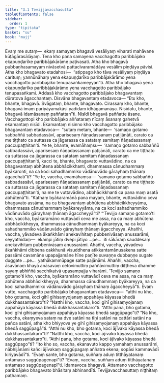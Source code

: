 ```yaml
---
title: "3.1 Tevijjavacchasutta"
tableOfContents: false
sidebar:
  order: 1
type: "tipitaka"
basket: "su"
book: "majj"
---
```



<DynamicBreadcrumb />

<Division number="185" book="majj" bookNo="10" page="148">

<Paragraph number="517" book="majj">
Evaṃ me sutaṃ—  ekaṃ samayaṃ bhagavā vesāliyaṃ viharati mahāvane kūṭāgārasālāyaṃ. Tena kho pana samayena vacchagotto paribbājako ekapuṇḍarīke paribbājakārāme paṭivasati. Atha kho bhagavā pubbaṇhasamayaṃ nivāsetvā pattacīvaramādāya vesāliṃ piṇḍāya pāvisi. Atha kho bhagavato etadahosi—  “atippago kho tāva vesāliyaṃ piṇḍāya carituṃ; yannūnāhaṃ yena ekapuṇḍarīko paribbājakārāmo yena vacchagotto paribbājako tenupasaṅkameyyan”ti. Atha kho bhagavā yena ekapuṇḍarīko paribbājakārāmo yena vacchagotto paribbājako tenupasaṅkami. Addasā kho vacchagotto paribbājako bhagavantaṃ dūratova āgacchantaṃ. Disvāna bhagavantaṃ etadavoca—
</Paragraph>

<Paragraph number="518" book="majj">
“Etu kho, bhante, bhagavā. Svāgataṃ, bhante, bhagavato. Cirassaṃ kho, bhante, bhagavā imaṃ pariyāyamakāsi yadidaṃ idhāgamanāya. Nisīdatu, bhante, bhagavā idamāsanaṃ paññattan”ti. Nisīdi bhagavā paññatte āsane. Vacchagottopi kho paribbājako aññataraṃ nīcaṃ āsanaṃ gahetvā ekamantaṃ nisīdi. Ekamantaṃ nisinno kho vacchagotto paribbājako bhagavantaṃ etadavoca—  “sutaṃ metaṃ, bhante—  ‘samaṇo gotamo sabbaññū sabbadassāvī, aparisesaṃ ñāṇadassanaṃ paṭijānāti, carato ca me tiṭṭhato ca suttassa ca jāgarassa ca satataṃ samitaṃ ñāṇadassanaṃ paccupaṭṭhitan’ti. Ye te, bhante, evamāhaṃsu—  ‘samaṇo gotamo sabbaññū sabbadassāvī, aparisesaṃ ñāṇadassanaṃ paṭijānāti, carato ca me tiṭṭhato ca suttassa ca jāgarassa ca satataṃ samitaṃ ñāṇadassanaṃ paccupaṭṭhitan’ti, kacci te, bhante, bhagavato vuttavādino, na ca bhagavantaṃ abhūtena abbhācikkhanti, dhammassa cānudhammaṃ byākaronti, na ca koci sahadhammiko vādānuvādo gārayhaṃ ṭhānaṃ āgacchatī”ti?
</Paragraph>

<Paragraph number="519" book="majj">
“Ye te, vaccha, evamāhaṃsu—  ‘samaṇo gotamo sabbaññū sabbadassāvī, aparisesaṃ ñāṇadassanaṃ paṭijānāti, carato ca me tiṭṭhato ca suttassa ca jāgarassa ca satataṃ samitaṃ ñāṇadassanaṃ paccupaṭṭhitan’ti, na me te vuttavādino, abbhācikkhanti ca pana maṃ asatā abhūtenā”ti.
</Paragraph>

</Division>
<Division number="186" book="majj" bookNo="10" page="149">

<Paragraph number="520" book="majj">
“Kathaṃ byākaramānā pana mayaṃ, bhante, vuttavādino ceva bhagavato assāma, na ca bhagavantaṃ abhūtena abbhācikkheyyāma, dhammassa cānudhammaṃ byākareyyāma, na ca koci sahadhammiko vādānuvādo gārayhaṃ ṭhānaṃ āgaccheyyā”ti?
</Paragraph>

<Paragraph number="521" book="majj">
“‘Tevijjo samaṇo gotamo’ti kho, vaccha, byākaramāno vuttavādī ceva me assa, na ca maṃ abhūtena abbhācikkheyya, dhammassa cānudhammaṃ byākareyya, na ca koci sahadhammiko vādānuvādo gārayhaṃ ṭhānaṃ āgaccheyya. Ahañhi, vaccha, yāvadeva ākaṅkhāmi anekavihitaṃ pubbenivāsaṃ anussarāmi, seyyathidaṃ—  ekampi jātiṃ dvepi jātiyo …pe…  iti sākāraṃ sauddesaṃ anekavihitaṃ pubbenivāsaṃ anussarāmi. Ahañhi, vaccha, yāvadeva ākaṅkhāmi dibbena cakkhunā visuddhena atikkantamānusakena satte passāmi cavamāne upapajjamāne hīne paṇīte suvaṇṇe dubbaṇṇe sugate duggate …pe…  yathākammūpage satte pajānāmi. Ahañhi, vaccha, āsavānaṃ khayā anāsavaṃ cetovimuttiṃ paññāvimuttiṃ diṭṭheva dhamme sayaṃ abhiññā sacchikatvā upasampajja viharāmi.
</Paragraph>

<Paragraph number="522" book="majj">
‘Tevijjo samaṇo gotamo’ti kho, vaccha, byākaramāno vuttavādī ceva me assa, na ca maṃ abhūtena abbhācikkheyya, dhammassa cānudhammaṃ byākareyya, na ca koci sahadhammiko vādānuvādo gārayhaṃ ṭhānaṃ āgaccheyyā”ti.
</Paragraph>

<Paragraph number="523" book="majj">
Evaṃ vutte, vacchagotto paribbājako bhagavantaṃ etadavoca—  “atthi nu kho, bho gotama, koci gihī gihisaṃyojanaṃ appahāya kāyassa bhedā dukkhassantakaro”ti? “Natthi kho, vaccha, koci gihī gihisaṃyojanaṃ appahāya kāyassa bhedā dukkhassantakaro”ti.
</Paragraph>

<Paragraph number="524" book="majj">
“Atthi pana, bho gotama, koci gihī gihisaṃyojanaṃ appahāya kāyassa bhedā saggūpago”ti? “Na kho, vaccha, ekaṃyeva sataṃ na dve satāni na tīṇi satāni na cattāri satāni na pañca satāni, atha kho bhiyyova ye gihī gihisaṃyojanaṃ appahāya kāyassa bhedā saggūpagā”ti.
</Paragraph>

<Paragraph number="525" book="majj">
“Atthi nu kho, bho gotama, koci ājīvako kāyassa bhedā dukkhassantakaro”ti? “Natthi kho, vaccha, koci ājīvako kāyassa bhedā dukkhassantakaro”ti.
</Paragraph>

<Paragraph number="526" book="majj">
“Atthi pana, bho gotama, koci ājīvako kāyassa bhedā saggūpago”ti? “Ito kho so, vaccha, ekanavuto kappo yamahaṃ anussarāmi, nābhijānāmi kañci ājīvakaṃ saggūpagaṃ aññatra ekena; sopāsi kammavādī kiriyavādī”ti. “Evaṃ sante, bho gotama, suññaṃ aduṃ titthāyatanaṃ antamaso saggūpagenapī”ti? “Evaṃ, vaccha, suññaṃ aduṃ titthāyatanaṃ antamaso saggūpagenapī”ti.
</Paragraph>

<Paragraph number="527" book="majj">
Idamavoca bhagavā. Attamano vacchagotto paribbājako bhagavato bhāsitaṃ abhinandīti.

</Paragraph>
</Division>

<Paragraph number="528" type="center" book="majj">
Tevijjavacchasuttaṃ niṭṭhitaṃ paṭhamaṃ.
</Paragraph>